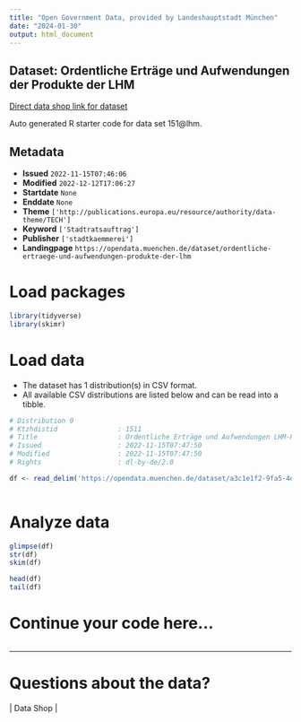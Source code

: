 ```yaml
---
title: "Open Government Data, provided by Landeshauptstadt München"
date: "2024-01-30"
output: html_document
---
```


## Dataset: Ordentliche Erträge und Aufwendungen der Produkte der LHM

[Direct data shop link for dataset](https://opendata.muenchen.de/dataset/ordentliche-ertraege-und-aufwendungen-produkte-der-lhm)

Auto generated R starter code for data set 151@lhm.

## Metadata

- **Issued** `2022-11-15T07:46:06`
- **Modified** `2022-12-12T17:06:27`
- **Startdate** `None`
- **Enddate** `None`
- **Theme** `['http://publications.europa.eu/resource/authority/data-theme/TECH']`
- **Keyword** `['Stadtratsauftrag']`
- **Publisher** `['stadtkaemmerei']`
- **Landingpage** `https://opendata.muenchen.de/dataset/ordentliche-ertraege-und-aufwendungen-produkte-der-lhm`


# Load packages

```r

library(tidyverse)
library(skimr)

```

# Load data

-   The dataset has 1 distribution(s) in CSV format.
-   All available CSV distributions are listed below and can be read into a tibble.

```r

# Distribution 0
# Ktzhdistid               : 1511
# Title                    : Ordentliche Erträge und Aufwendungen LHM-Produkte
# Issued                   : 2022-11-15T07:47:50
# Modified                 : 2022-11-15T07:47:50
# Rights                   : dl-by-de/2.0

df <- read_delim('https://opendata.muenchen.de/dataset/a3c1e1f2-9fa5-4efb-ad64-b269c746e742/resource/fc16d07d-89c7-4b74-989d-41427ab089be/download/02_ska_produktuebersicht_oe_oa_bay_p_2022r_opendata.csv')



```

# Analyze data

```r

glimpse(df)
str(df)
skim(df)

head(df)
tail(df)

```

# Continue your code here...

```r

```

------------------------------------------------------------------------

# Questions about the data?

 | Data Shop | 
